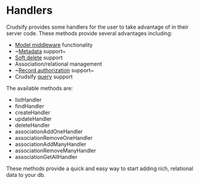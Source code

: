 # Handlers

Crudsify provides some handlers for the user to take advantage of in their server code. These methods provide several advantages including:

* [Model middleware](./middleware) functionality
* ~[Metadata](./metadata) support~
* [Soft delete](./softdelete) support
* Association/relational management
* ~[Record authorization](./authorization#record-authorization) support~
* Crudsify [query](./querying) support

The available methods are:

* listHandler
* findHandler
* createHandler
* updateHandler
* deleteHandler
* associationAddOneHandler
* associationRemoveOneHandler
* associationAddManyHandler
* associationRemoveManyHandler
* associationGetAllHandler

These methods provide a quick and easy way to start adding rich, relational data to your db.
